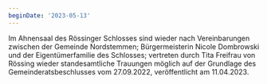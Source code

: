 ```yaml
---
beginDate: '2023-05-13'
---
```


Im Ahnensaal des Rössinger Schlosses sind wieder nach Vereinbarungen zwischen
der Gemeinde Nordstemmen; Bürgermeisterin Nicole Dombrowski und der
Eigentümerfamilie des Schlosses; vertreten durch Tita Freifrau von Rössing
wieder standesamtliche Trauungen möglich auf der Grundlage des
Gemeinderatsbeschlusses vom 27.09.2022, veröffentlicht am 11.04.2023.
